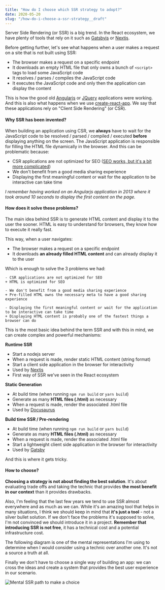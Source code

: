 ```yaml
---
title: "How do I choose which SSR strategy to adopt?"
date: 2020-05-20
slug: "/how-do-i-choose-a-ssr-strategy__draft"
---
```


Server Side Rendering (or SSR) is a big trend. In the React ecosystem, we have plenty of tools that rely on it such as [Gatsbyjs](https://www.gatsbyjs.org/) or [Nextjs](https://nextjs.org/).

Before getting further, let's see what happens when a user makes a request on a site that is not built using SSR:

- The browser makes a request on a specific endpoint
- It downloads an empty HTML file that only owns a bunch of `<script>` tags to load some JavaScript code
- It resolves / parses / compiles the JavaScript code
- It executes the JavaScript code and only then the application can display the content

This is how the good old [Angularjs](https://angularjs.org/) or [JQuery](https://jquery.com/) applications were working. And this is also what happens when we use [create-react-app](https://github.com/facebook/create-react-app).
We say that these applications rely on "Client Side Rendering" (or CSR).

#### Why SSR has been invented?

When building an application using CSR, we **always** have to wait for the JavaScript code to be resolved / parsed / compiled / executed **before** displaying anything on the screen.
The JavaScript application is responsible for filling the HTML file dynamically in the browser.
And this can be problematic because:

- CSR applications are not optimized for SEO ([SEO works, but it's a bit more complicated](https://developers.google.com/web/updates/2019/02/rendering-on-the-web#seo))
- We don't benefit from a good media sharing experience
- Displaying the first meaningful content or wait for the application to be interactive can take time

_I remember having worked on an Angularjs application in 2013 where it took around 10 seconds to display the first content on the page._

#### How does it solve these problems?

The main idea behind SSR is to generate HTML content and display it to the user the sooner. HTML is easy to understand for browsers, they know how to execute it really fast.

This way, when a user navigates:

- The browser makes a request on a specific endpoint
- It downloads **an already filled HTML content** and can already display it to the user

Which is enough to solve the 3 problems we had:

```git
- CSR applications are not optimized for SEO
+ HTML is optimized for SEO

- We don't benefit from a good media sharing experience
+ Pre-filled HTML owns the necessary meta to have a good sharing experience

- Displaying the first meaningful content or wait for the application to be interactive can take time
+ Displaying HTML content is probably one of the fastest things a browser can do
```

This is the most basic idea behind the term SSR and with this in mind, we can create complex and powerful mechanisms:


**Runtime SSR**

- Start a nodejs server
- When a request is made, render static HTML content (string format)
- Start a client side application in the browser for interactivity
- Used by [Nextjs](https://nextjs.org/)
- First way of SSR we've seen in the React ecosystem

**Static Generation**

- At build time (when running `npm run build` or `yarn build`)
- Generate as many **HTML files (.html)** as necessary
- When a request is made, render the associated .html file
- Used by [Docusaurus](https://docusaurus.io/)

**Build time SSR / Pre-rendering**

- At build time (when running `npm run build` or `yarn build`)
- Generate as many **HTML files (.html)** as necessary
- When a request is made, render the associated .html file
- Start a lightweight client side application in the browser for interactivity
- Used by [Gatsby](https://www.gatsbyjs.org/)


And this is where it gets tricky.

#### How to choose?

**Choosing a strategy is not about finding the best solution**. It's about evaluating trade offs and taking the
technic that provides **the most benefit in our context** than it provides drawbacks.

Also, I'm feeling that the last few years we tend to use SSR almost everywhere and as much as we can.
While it's an amazing tool that helps in many situations, I think
we should keep in mind that **it's just a tool** - not a silver bullet solution. If we don't face the problems it's supposed to solve, I'm not convinced we should introduce it in a project.
**Remember that introducing SSR is not free**, it has a technical cost and a potential infrastructure cost.

The following diagram is one of the mental representations I'm using to determine when I would consider using a technic over another one. It's not a source a truth at all. 

Finally we don't have to choose a single way of building an app: we can cross the ideas and create a system that provides the best user experience in our scenario.


![Mental SSR path to make a choice](./ssr.png)
